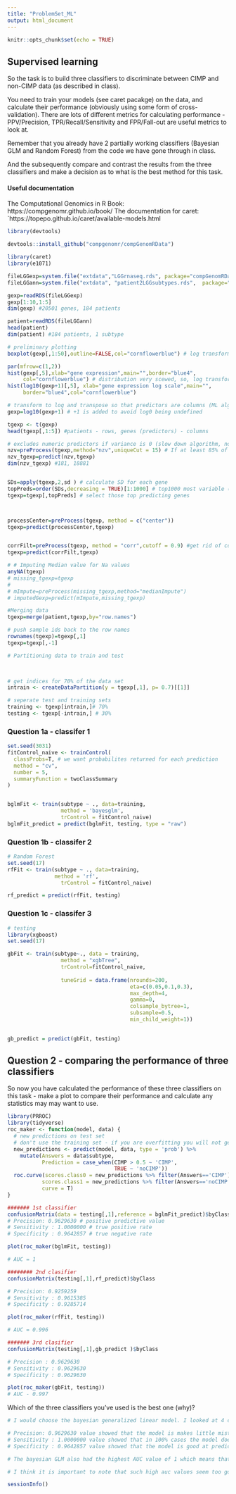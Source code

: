 ---
title: "ProblemSet_ML"
output: html_document
---

```{r setup, include=FALSE}
knitr::opts_chunk$set(echo = TRUE)
```

## Supervised learning

So the task is to build three classifiers to discriminate between CIMP and non-CIMP data (as described in class). 

You need to train your models (see caret pacakge) on the data, and calculate their performance (obviously using some form of cross-validation). There are lots of different metrics for calculating performance - PPV/Precision, TPR/Recall/Sensitivity and FPR/Fall-out are useful metrics to look at. 

Remember that you already have 2 partially working classifiers (Bayesian GLM and Random Forest) from the code we have gone through in class. 

And the subsequently compare and contrast the results from the three classifiers and make a decision as to what is the best method for this task. 

#### Useful documentation
The Computational Genomics in R Book: https://compgenomr.github.io/book/
The documentation for caret: `https://topepo.github.io/caret/available-models.html


```{r, eval=FALSE}
library(devtools)

devtools::install_github("compgenomr/compGenomRData")
```

```{r}
library(caret)
library(e1071)
```

```{r}
fileLGGexp=system.file("extdata","LGGrnaseq.rds", package="compGenomRData")
fileLGGann=system.file("extdata", "patient2LGGsubtypes.rds",  package="compGenomRData")

gexp=readRDS(fileLGGexp)
gexp[1:10,1:5]
dim(gexp) #20501 genes, 184 patients
```


```{r}
patient=readRDS(fileLGGann)
head(patient)
dim(patient) #184 patients, 1 subtype
```


```{r}
# preliminary plotting
boxplot(gexp[,1:50],outline=FALSE,col="cornflowerblue") # log transformation needed because long-tailed distributions

par(mfrow=c(1,2))
hist(gexp[,5],xlab="gene expression",main="",border="blue4",
     col="cornflowerblue") # distribution very scewed, so, log transformation is needed
hist(log10(gexp+1)[,5], xlab="gene expression log scale",main="",
     border="blue4",col="cornflowerblue")
```


```{r} 
# transform to log and transpose so that predictors are columns (ML algorithms require this)
gexp=log10(gexp+1) # +1 is added to avoid log0 being undefined

tgexp <- t(gexp)
head(tgexp[,1:5]) #patients - rows, genes (predictors) - columns
```

```{r}
# excludes numeric predictors if variance is 0 (slow down algorithm, not much predictive capacity either way...)
nzv=preProcess(tgexp,method="nzv",uniqueCut = 15) # If at least 85% of variables are the same
nzv_tgexp=predict(nzv,tgexp)
dim(nzv_tgexp) #181, 18881


SDs=apply(tgexp,2,sd ) # calculate SD for each gene
topPreds=order(SDs,decreasing = TRUE)[1:1000] # top1000 most variable (highest SDs) genes
tgexp=tgexp[,topPreds] # select those top predicting genes



processCenter=preProcess(tgexp, method = c("center"))
tgexp=predict(processCenter,tgexp)


corrFilt=preProcess(tgexp, method = "corr",cutoff = 0.9) #get rid of correlated predictor variables
tgexp=predict(corrFilt,tgexp)
```


```{r}
# # Imputing Median value for Na values
anyNA(tgexp)
# missing_tgexp=tgexp
# 
# mImpute=preProcess(missing_tgexp,method="medianImpute")
# imputedGexp=predict(mImpute,missing_tgexp)
```

```{r preprocessing}
#Merging data
tgexp=merge(patient,tgexp,by="row.names")

# push sample ids back to the row names
rownames(tgexp)=tgexp[,1]
tgexp=tgexp[,-1]
```


```{r}
# Partitioning data to train and test

 

# get indices for 70% of the data set
intrain <- createDataPartition(y = tgexp[,1], p= 0.7)[[1]]

# seperate test and training sets
training <- tgexp[intrain,]# 70%
testing <- tgexp[-intrain,] # 30%
```



### Question 1a - classifer 1


```{r classifier1}
set.seed(3031)
fitControl_naive <- trainControl(
  classProbs=T, # we want probabilites returned for each prediction
  method = "cv",
  number = 5,
  summaryFunction = twoClassSummary
)


bglmFit <- train(subtype ~ ., data=training, 
                 method = 'bayesglm',
                 trControl = fitControl_naive)
bglmFit_predict = predict(bglmFit, testing, type = "raw") 

```


### Question 1b - classifer 2

```{r classifier2}
# Random Forest
set.seed(17)
rfFit <- train(subtype ~ ., data=training, 
               method = 'rf',
                 trControl = fitControl_naive)

rf_predict = predict(rfFit, testing)
```

### Question 1c - classifer 3

```{r classifier3}
# testing
library(xgboost)
set.seed(17)

gbFit <- train(subtype~., data = training, 
                 method = "xgbTree",
                 trControl=fitControl_naive,
                 
                 tuneGrid = data.frame(nrounds=200,
                                       eta=c(0.05,0.1,0.3),
                                       max_depth=4,
                                       gamma=0,
                                       colsample_bytree=1,
                                       subsample=0.5,
                                       min_child_weight=1))
                                       

gb_predict = predict(gbFit, testing)

```

## Question 2 - comparing the performance of three classifiers

So now you have calculated the performance of these three classifiers on this task - make a plot to compare their performance and calculate any statistics may may want to use. 

```{r}
library(PRROC)
library(tidyverse)
roc_maker <- function(model, data) {
  # new predictions on test set
  # don't use the training set - if you are overfitting you will not get accurate idea of your models merit
  new_predictions <- predict(model, data, type = 'prob') %>%
    mutate(Answers = data$subtype, 
           Prediction = case_when(CIMP > 0.5 ~ 'CIMP', 
                                  TRUE ~ 'noCIMP'))
  roc.curve(scores.class0 = new_predictions %>% filter(Answers=='CIMP') %>% pull(CIMP),
           scores.class1 = new_predictions %>% filter(Answers=='noCIMP') %>% pull(CIMP),
           curve = T)
}
```


```{r}
####### 1st classifier
confusionMatrix(data = testing[,1],reference = bglmFit_predict)$byClass
# Precision: 0.9629630 # positive predictive value
# Sensitivity : 1.0000000 # true positive rate
# Specificity : 0.9642857 # true negative rate

plot(roc_maker(bglmFit, testing))

# AUC = 1
```

```{r}
######## 2nd clasifier
confusionMatrix(testing[,1],rf_predict)$byClass

# Precision: 0.9259259
# Sensitivity : 0.9615385          
# Specificity : 0.9285714

plot(roc_maker(rfFit, testing))

# AUC = 0.996
```


```{r}
####### 3rd clasifier
confusionMatrix(testing[,1],gb_predict )$byClass

# Precision : 0.9629630            
# Sensitivity : 0.9629630        
# Specificity : 0.9629630

plot(roc_maker(gbFit, testing))
# AUC - 0.997
```

Which of the three classifiers you've used is the best one (why)? 

```{r}

# I would choose the bayesian generalized linear model. I looked at 4 criteria: Precision, sensitivity, specificity, and area under the curve (AUC) which indicated the False positive ratio with increasing sensitivity. All of these parameters indicate that the best clasifier is the bayseian GLM.

# Precision: 0.9629630 value showed that the model is makes little mistakes and has very low false positive rate. (or, conversely, high true positive rate)
# Sensitivity : 1.0000000 value showed that in 100% cases the model does not miss CIMP cases and does not call them non CIMP. This is of particular importance in diagnostics as a failure to identify gliabastoma means no treatment and could result in death.
# Specificity : 0.9642857 value showed that the model is good at predicting true negatives. This is important as if this was low, you could send someone to do chemotherapy even though they do not have gliablastoma.

# The bayesian GLM also had the highest AUC value of 1 which means that the model has 100% sensitivity (no false negatives) and 100% specificity (no false positives). 

# I think it is important to note that such high auc values seem too good to be true. I probably messed up somewhere and overfitted my data. My values are also inconsistent from 1 iteration to another (for example when i knit this markdown file) which I think is the result of not properly setting the seed to make it pseudo-random and replicable.

```


```{r}
sessionInfo()
```
